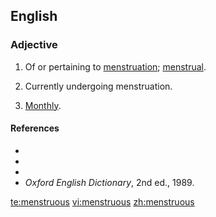 ==English==

===Adjective===
{{en-adj|-}}

# Of or pertaining to [[menstruation]]; [[menstrual]].
# {{context|of a female}} Currently undergoing menstruation.
# [[Monthly]].

====References====
*{{R:Webster 1828}}
*{{R:Webster 1913}}
*{{R:Dictionary.com}}
*''Oxford English Dictionary'', 2nd ed., 1989.

[[te:menstruous]]
[[vi:menstruous]]
[[zh:menstruous]]